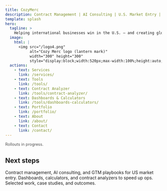 ```yaml
---
title: CozyMerc
description: Contract Management | AI Consulting | U.S. Market Entry | Marketing Funnels
template: splash
hero:
  tagline: >
    Helping international businesses win in the U.S. — and creating global pathways for American startups and investors to expand abroad with GTM strategy, contract expertise, AI solutions, and high-converting marketing funnels.
  image:
    html: |
      <img src="/logo4.png"
           alt="Cozy Merc logo (lantern mark)"
           width="300" height="300"
           style="display:block;width:520px;max-width:100%;height:auto;border-radius:16px;" />
  actions:
    - text: Services
      link: /services/
    - text: Tools
      link: /tools/
    - text: Contract Analyzer
      link: /tools/contract-analyzer/
    - text: Dashboards & Calculators
      link: /tools/dashboards-calculators/
    - text: Portfolio
      link: /portfolio/
    - text: About
      link: /about/
    - text: Contact
      link: /contact/
---
```



<p style="display:block;font-size:.8rem;font-weight:400!important;opacity:.75;margin:.5rem 0 0;line-height:1.4;">
  Rollouts in progress.
</p>

## Next steps

<CardGrid stagger>
  <Card title="Services" href="/services/">
    Contract management, AI consulting, and GTM playbooks for US market entry.
  </Card>
  <Card title="Tools" href="/tools/">
    Dashboards, calculators, and contract analyzers to speed up ops.
  </Card>
  <Card title="Portfolio" href="/portfolio/">
    Selected work, case studies, and outcomes.
  </Card>
</CardGrid>
